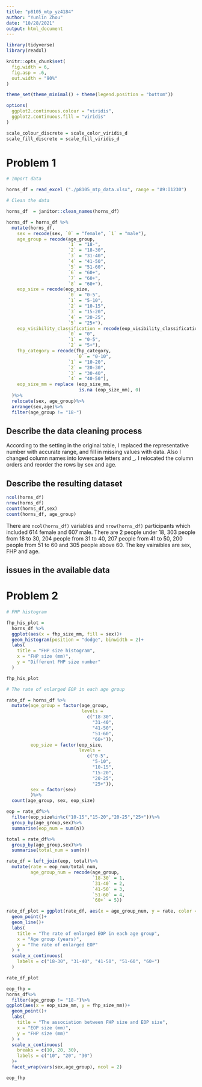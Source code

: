 ```yaml
---
title: "p8105_mtp_yz4184"
author: "Yunlin Zhou"
date: "10/28/2021"
output: html_document
---
```

```r
library(tidyverse)
library(readxl)

knitr::opts_chunk$set(
  fig.width = 6,
  fig.asp = .6,
  out.width = "90%"
)

theme_set(theme_minimal() + theme(legend.position = "bottom"))

options(
  ggplot2.continuous.colour = "viridis",
  ggplot2.continuous.fill = "viridis"
)

scale_colour_discrete = scale_color_viridis_d
scale_fill_discrete = scale_fill_viridis_d
```

# Problem 1

```r
# Import data

horns_df = read_excel ("./p8105_mtp_data.xlsx", range = "A9:I1230")

# Clean the data

horns_df  = janitor::clean_names(horns_df)

horns_df = horns_df %>%
  mutate(horns_df,
    sex = recode(sex, `0` = "female", `1` = "male"),
    age_group = recode(age_group, 
                       `1` = "18-",
                       `2` = "18-30",
                       `3` = "31-40",
                       `4` = "41-50",
                       `5` = "51-60",
                       `6` = "60+",
                       `7` = "60+",
                       `8` = "60+"),
    eop_size = recode(eop_size, 
                       `0` = "0-5",
                       `1` = "5-10",
                       `2` = "10-15",
                       `3` = "15-20",
                       `4` = "20-25",
                       `5` = "25+"),
    eop_visibility_classification = recode(eop_visibility_classification, 
                       `0` = "0",
                       `1` = "0-5",
                       `2` = "5+"),
    fhp_category = recode(fhp_category,
                          `0` = "0-10",
                       `1` = "10-20",
                       `2` = "20-30",
                       `3` = "30-40",
                       `4` = "40-50"),
    eop_size_mm = replace (eop_size_mm, 
                           is.na (eop_size_mm), 0)
  )%>%
  relocate(sex, age_group)%>%
  arrange(sex,age)%>%
  filter(age_group != "18-")

```

## Describe the data cleaning process

According to the setting in the original table, I replaced the representative number with accurate range, and fill in missing values with data. Also I changed column names into lowercase letters and _. I relocated the column orders and reorder the rows by sex and age. 

## Describe the resulting dataset

```r

ncol(horns_df)
nrow(horns_df)
count(horns_df,sex)
count(horns_df, age_group)

```

There are `ncol(horns_df) ` variables and `nrow(horns_df) ` participants which included 614 female and 607 male. There are 2 people under 18, 303 people from 18 to 30, 204 people from 31 to 40, 207 people from 41 to 50, 200 people from 51 to 60 and 305 people above 60. The key vairaibles are sex, FHP and age.

## issues in the available data


# Problem 2 

```r
# FHP histogram

fhp_his_plot = 
  horns_df %>%
  ggplot(aes(x = fhp_size_mm, fill = sex))+
  geom_histogram(position = "dodge", binwidth = 2)+ 
  labs(
    title = "FHP size histogram",
    x = "FHP size (mm)",
    y = "Different FHP size number"
  )

fhp_his_plot
```


```r
# The rate of enlarged EOP in each age group

rate_df = horns_df %>%
  mutate(age_group = factor(age_group,
                            levels = 
                              c("18-30",
                                "31-40",
                                "41-50",
                                "51-60",
                                "60+")),
         eop_size = factor(eop_size,
                           levels = 
                              c("0-5",
                                "5-10",
                                "10-15",
                                "15-20",
                                "20-25",
                                "25+")),
         sex = factor(sex)
         )%>%
  count(age_group, sex, eop_size)

eop = rate_df%>%
  filter(eop_size%in%c("10-15","15-20","20-25","25+"))%>%
  group_by(age_group,sex)%>%
  summarise(eop_num = sum(n))

total = rate_df%>%
  group_by(age_group,sex)%>%
  summarise(total_num = sum(n))

rate_df = left_join(eop, total)%>%
  mutate(rate = eop_num/total_num,
         age_group_num = recode(age_group,
                                `18-30` = 1,
                                `31-40` = 2,
                                `41-50` = 3,
                                `51-60` = 4,
                                `60+` = 5))

rate_df_plot = ggplot(rate_df, aes(x = age_group_num, y = rate, color =sex))+
  geom_point()+
  geom_line()+
  labs(
    title = "The rate of enlarged EOP in each age group",
    x = "Age group (years)",
    y = "The rate of enlarged EOP"
  ) + 
  scale_x_continuous(
    labels = c("18-30", "31-40", "41-50", "51-60", "60+")
  ) 

rate_df_plot

```

```r
eop_fhp = 
horns_df%>%
  filter(age_group != "18-")%>%
ggplot(aes(x = eop_size_mm, y = fhp_size_mm))+
  geom_point()+
  labs(
    title = "The association between FHP size and EOP size",
    x = "EOP size (mm)",
    y = "FHP size (mm)"
  ) + 
  scale_x_continuous(
    breaks = c(10, 20, 30),
    labels = c("10", "20", "30")
  )+
  facet_wrap(vars(sex,age_group), ncol = 2)

eop_fhp
```
